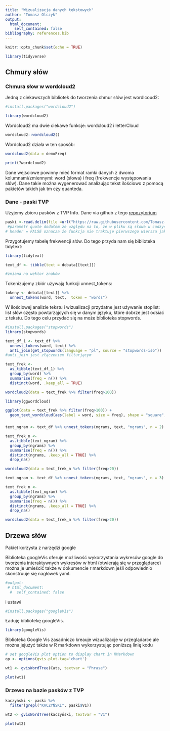 ```yaml
---
title: "Wizualizacja danych tekstowych"
author: "Tomasz Olczyk"
output:
  html_document:
    self_contained: false
bibliography: references.bib
---
```


```r
knitr::opts_chunk$set(echo = TRUE)
```


```r

library(tidyverse)

```


## Chmury słów

### Chmura słow w wordcloud2

Jedną z ciekawszych bibliotek do tworzenia chmur słów jest wordlcoud2: 

```r
#install.packages("wordcloud2")

```

```r

library(wordcloud2)

```


Wordcloud2 ma dwie ciekawe funkcje: wordcloud2 i letterCloud

```r
wordcloud2::wordcloud2()
```


Wordcloud2 działa w ten sposób:

```r
wordcloud2(data = demoFreq)
```

```r
print(?wordcloud2)
```

Dane wejściowe powinny mieć format ramki danych z dwoma kolumnami/zmiennymi: word (słowa) i freq (frekwencje występowania słów). Dane takie można wygenerować analizując tekst ilościowo z pomocą pakietów takich jak tm czy quanteda.



### Dane - paski TVP

Użyjemy zbioru pasków z TVP Info. Dane via github z tego [repozytorium](https://github.com/Aleshkev/paski-tvp/blob/master/readme.md)

```r
paski <-read.delim(file =url("https://raw.githubusercontent.com/Tomasz-Olczyk/wizualizacjaR/main/tekst/paski.txt"), header = FALSE, quote = "") 
 #parametr quote dodałem ze względu na to, że w pliku są słowa w cudzysłowie, bez tego parametru baza nie łąduje się w całosći
# header = FALSE oznacza że funkcja nie traktuje pierwszego wiersza jak nagłówwka

```



Przygotujemy tabelę frekwencji słów. Do tego przyda nam się biblioteka tidytext:


```r

library(tidytext)

```



```r
text_df <- tibble(text = debata[[text]])

#zmiana na wektor znaków

```

Tokenizujemy zbiór używają funkcji unnest_tokens:

```r
tokeny <- debata[[text]] %>%
  unnest_tokens(word, text,  token = "words")
```


W ilościowej analizie tekstu i wizualizacji przydatne jest używanie stoplist: list słów często powtarząjcych się w danym języku, które dobrze jest odsiać z tekstu. Do tego celu przydać się na może biblioteka stopwords. 


```r
#install.packages("stopwords")
library(stopwords)
```




```r

text_df_1 <- text_df %>% 
  unnest_tokens(word, text) %>% 
  anti_join(get_stopwords(language = "pl", source = "stopwords-iso"))
#anti_join jest złączeniem filturjącym
```



```r
text_frek <-
  as_tibble(text_df_1) %>% 
  group_by(word) %>%
  summarise(freq = n()) %>%
  distinct(word, .keep_all = TRUE) 
```

```r
wordcloud2(data = text_frek %>% filter(freq>100))
```


```r
library(ggwordcloud)
```


```r
ggplot(data = text_frek %>% filter(freq>100)) +
  geom_text_wordcloud(aes(label = word, size = freq), shape = "square", rm_outside = FALSE, grid_size = 1, eccentricity = .65)
```


###

```r

text_ngram <- text_df %>% unnest_tokens(ngrams, text, "ngrams", n = 2) 
```


```r
text_frek_n <-
  as.tibble(text_ngram) %>% 
  group_by(ngrams) %>%
  summarise(freq = n()) %>%
  distinct(ngrams, .keep_all = TRUE) %>%
  drop_na()
```

```r
wordcloud2(data = text_frek_n %>% filter(freq>20))
```

```r

text_ngram <- text_df %>% unnest_tokens(ngrams, text, "ngrams", n = 3) 
```


```r
text_frek_n <-
  as.tibble(text_ngram) %>% 
  group_by(ngrams) %>%
  summarise(freq = n()) %>%
  distinct(ngrams, .keep_all = TRUE) %>%
  drop_na()
```

```r
wordcloud2(data = text_frek_n %>% filter(freq>20))
```

## Drzewa słów

Pakiet korzysta z narzędzi google

Biblioteka googleVis oferuje możliwość wykorzystania wykresów google do tworzenia interaktywnych wykresów w html (otwierają się w przeglądarce) można je umieścić także w dokumencie r markdown jeśli odpowiednio skonstruuje się nagłówek yaml.

```r
#output:
 # html_document:
  #  self_contained: false
```

i ustawi

```r
#install.packages("googleVis")
```

Ładuję bibliotekę googleVis.

```r
library(googleVis)

```

Biblioteka Google Vis zasadniczo kreauje wizualizacje w przeglądarce ale można jejużyć także  w R markdown wykorzystując poniższą linię kodu

```r
# set googleVis plot option to display chart in RMarkdown 
op <- options(gvis.plot.tag='chart') 

```


```r

wt1 <- gvisWordTree(Cats, textvar = "Phrase")

plot(wt1)

```



### Drzewo na bazie pasków z TVP


```r
kaczyński <- paski %>%
  filter(grepl("KACZYŃSKI", paski$V1))
```

```r
wt2 <- gvisWordTree(kaczyński, textvar = "V1")

plot(wt2)

```






